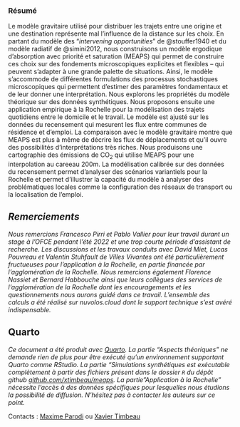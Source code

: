 ### Résumé {.unnumbered .unlisted}

Le modèle gravitaire utilisé pour distribuer les trajets entre une origine et une destination représente mal l'influence de la distance sur les choix. En partant du modèle des "*intervening opportunities*" de @stouffer1940 et du modèle radiatif de @simini2012, nous construisons un modèle ergodique d'absorption avec priorité et saturation (MEAPS) qui permet de construire ces choix sur des fondements microscopiques explicites et flexibles -- qui peuvent s'adapter à une grande palette de situations. Ainsi, le modèle s'accommode de différentes formulations des processus stochastiques microscopiques qui permettent d'estimer des paramètres fondamentaux et de leur donner une interprétation. Nous explorons les propriétés du modèle théorique sur des données synthétiques. Nous proposons ensuite une application empirique à la Rochelle pour la modélisation des trajets quotidiens entre le domicile et le travail. Le modèle est ajusté sur les données du recensement qui mesurent les flux entre communes de résidence et d'emploi. La comparaison avec le modèle gravitaire montre que MEAPS est plus à même de décrire les flux de déplacements et qu'il ouvre des possibilités d'interprétations très riches. Nous produisons une cartographie des émissions de CO~2~ qui utilise MEAPS pour une interpolation au careeau 200m. La modélisation calibrée sur des données du recensement permet d'analyser des scénarios variantiels pour la Rochelle et permet d'illustrer la capacité du modèle à analyser des problématiques locales comme la configuration des réseaux de transport ou la localisation de l'emploi.

::: {.callout-note .align-left}
## *Remerciements*

*Nous remercions Francesco Pirri et Pablo Vallier pour leur travail durant un stage à l'OFCE pendant l'été 2022 et une trop courte période d'assistant de recherche. Les discussions et les travaux conduits avec David Miet, Lucas Pouvreau et Valentin Stuhfault de Villes Vivantes ont été particulièrement fructueuses pour l'application à la Rochelle, en partie financée par l'agglomération de la Rochelle. Nous remercions également Florence Nassiet et Bernard Habbouche ainsi que leurs collègues des services de l'agglomération de la Rochelle dont les encouragements et les questionnements nous aurons guidé dans ce travail. L'ensemble des calculs a été réalisé sur nuvolos.cloud dont le support technique s'est avéré indispensable.*
:::

::: {.callout-tip .align-left}
## Quarto

*Ce document a été produit avec [Quarto](https://quarto.org). La partie "Aspects théoriques" ne demande rien de plus pour être exécuté qu'un environnement supportant Quarto comme RStudio. La partie "Simulations synthétiques est exécutable complètement à partir des fichiers présent dans le dossier `R` du dépôt github [github.com/xtimbeau/meaps](https://github.com/xtimbeau/meaps). La partie"Application à la Rochelle" nécessite l'accès à des données spécifiques pour lesquelles nous étudions la possibilité de diffusion. N'hésitez pas à contacter les auteurs sur ce point.*
:::

Contacts : [Maxime Parodi](mailto:maxime.parodi@sciencespo.fr) ou [Xavier Timbeau](xavier.timbeau@sciencespo.fr)
